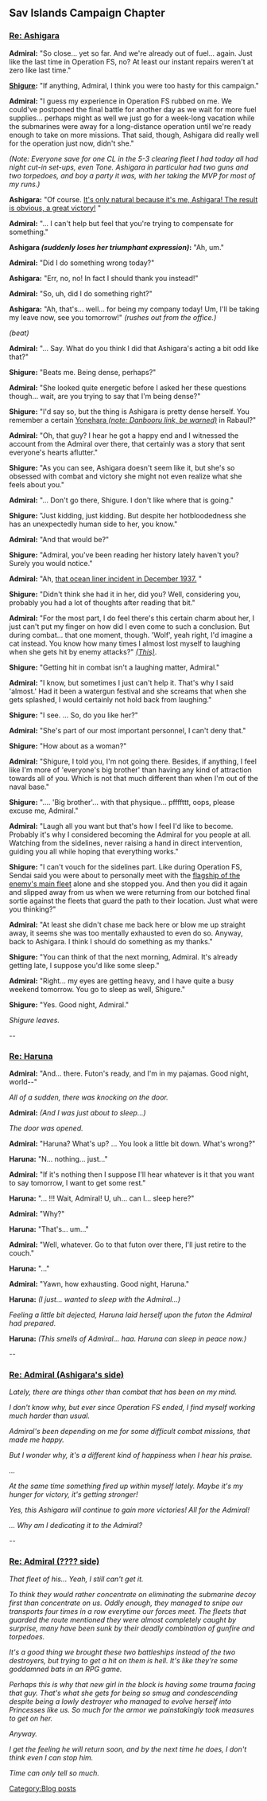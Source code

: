 =='''Sav Islands Campaign Chapter'''==

===<u>'''Re: [[Ashigara]] '''</u>===

'''Admiral:''' "So close... yet so far. And we're already out of fuel... again. Just like the last time in Operation FS, no? At least our instant repairs weren't at zero like last time."

'''[[Shigure]]:''' "If anything, Admiral, I think you were too hasty for this campaign."

'''Admiral:''' "I guess my experience in Operation FS rubbed on me. We could've postponed the final battle for another day as we wait for more fuel supplies... perhaps might as well we just go for a week-long vacation while the submarines were away for a long-distance operation until we're ready enough to take on more missions. That said, though, Ashigara did really well for the operation just now, didn't she."

''(Note: Everyone save for one CL in the 5-3 clearing fleet I had today all had night cut-in set-ups, even Tone. Ashigara in particular had two guns and two torpedoes, and boy a party it was, with her taking the MVP for most of my runs.)''

'''Ashigara:''' "Of course. [http://vignette1.wikia.nocookie.net/kancolle/images/3/3b/Ashigara-MVP.ogg It's only natural because it's me, Ashigara! The result is obvious, a great victory!] "

'''Admiral:''' "... I can't help but feel that you're trying to compensate for something."

'''Ashigara ''(suddenly loses her triumphant expression)'':''' "Ah, um."

'''Admiral:''' "Did I do something wrong today?"

'''Ashigara:''' "Err, no, no! In fact I should thank you instead!"

'''Admiral:''' "So, uh, did I do something right?"

'''Ashigara:''' "Ah, that's... well... for being my company today! Um, I'll be taking my leave now, see you tomorrow!" ''(rushes out from the office.)''

''(beat)''

'''Admiral:''' "... Say. What do you think I did that Ashigara's acting a bit odd like that?"

'''Shigure:''' "Beats me. Being dense, perhaps?"

'''Admiral:''' "She looked quite energetic before I asked her these questions though... wait, are you trying to say that I'm being dense?"

'''Shigure:''' "I'd say so, but the thing is Ashigara is pretty dense herself. You remember a certain [http://danbooru.donmai.us/posts?utf8=%E2%9C%93&tags=yonehara_sousuke+ Yonehara ''(note: Danbooru link, be warned)''] in Rabaul?"

'''Admiral:''' "Oh, that guy? I hear he got a happy end and I witnessed the account from the Admiral over there, that certainly was a story that sent everyone's hearts aflutter."

'''Shigure:''' "As you can see, Ashigara doesn't seem like it, but she's so obsessed with combat and victory she might not even realize what she feels about you."

'''Admiral:''' "... Don't go there, Shigure. I don't like where that is going."

'''Shigure:''' "Just kidding, just kidding. But despite her hotbloodedness she has an unexpectedly human side to her, you know."

'''Admiral:''' "And that would be?"

'''Shigure:''' "Admiral, you've been reading her history lately haven't you? Surely you would notice."

'''Admiral:''' "Ah, [https://en.wikipedia.org/wiki/Japanese_cruiser_Ashigara#SS_President_Hoover that ocean liner incident in December 1937.] "

'''Shigure:''' "Didn't think she had it in her, did you? Well, considering you, probably you had a lot of thoughts after reading that bit."

'''Admiral:''' "For the most part, I do feel there's this certain charm about her, I just can't put my finger on how did I even come to such a conclusion. But during combat... that one moment, though. 'Wolf', yeah right, I'd imagine a cat instead. You know how many times I almost lost myself to laughing when she gets hit by enemy attacks?" ''[http://vignette3.wikia.nocookie.net/kancolle/images/5/5f/Ashigara-Minor_Damage_2.ogg (This)] ''.

'''Shigure:''' "Getting hit in combat isn't a laughing matter, Admiral."

'''Admiral:''' "I know, but sometimes I just can't help it. That's why I said 'almost.' Had it been a watergun festival and she screams that when she gets splashed, I would certainly not hold back from laughing."

'''Shigure:''' "I see. ... So, do you like her?"

'''Admiral:''' "She's part of our most important personnel, I can't deny that."

'''Shigure:''' "How about as a woman?"

'''Admiral:''' "Shigure, I told you, I'm not going there. Besides, if anything, I feel like I'm more of 'everyone's big brother' than having any kind of attraction towards all of you. Which is not that much different than when I'm out of the naval base."

'''Shigure:''' ".... 'Big brother'... with that physique... pffffttt, oops, please excuse me, Admiral."

'''Admiral:''' "Laugh all you want but that's how I feel I'd like to become. Probably it's why I considered becoming the Admiral for you people at all. Watching from the sidelines, never raising a hand in direct intervention, guiding you all while hoping that everything works."

'''Shigure:''' "I can't vouch for the sidelines part. Like during Operation FS, Sendai said you were about to personally meet with the [[Air Defense Princess|flagship of the enemy's main fleet]] alone and she stopped you. And then you did it again and slipped away from us when we were returning from our botched final sortie against the fleets that guard the path to their location. Just what were you thinking?"

'''Admiral:''' "At least she didn't chase me back here or blow me up straight away, it seems she was too mentally exhausted to even do so. Anyway, back to Ashigara. I think I should do something as my thanks."

'''Shigure:''' "You can think of that the next morning, Admiral. It's already getting late, I suppose you'd like some sleep."

'''Admiral:''' "Right... my eyes are getting heavy, and I have quite a busy weekend tomorrow. You go to sleep as well, Shigure."

'''Shigure:''' "Yes. Good night, Admiral."

''Shigure leaves.''

--
===<u>'''Re: [[Haruna]] '''</u>===

'''Admiral:''' "And... there. Futon's ready, and I'm in my pajamas. Good night, world--"

''All of a sudden, there was knocking on the door.''

'''Admiral:''' ''(And I was just about to sleep...)''

''The door was opened.''

'''Admiral:''' "Haruna? What's up? ... You look a little bit down. What's wrong?"

'''Haruna:''' "N... nothing... just..."

'''Admiral:''' "If it's nothing then I suppose I'll hear whatever is it that you want to say tomorrow, I want to get some rest."

'''Haruna:''' "... !!! Wait, Admiral! U, uh... can I... sleep here?"

'''Admiral:''' "Why?"

'''Haruna:''' "That's... um..."

'''Admiral:''' "Well, whatever. Go to that futon over there, I'll just retire to the couch."

'''Haruna:''' "..."

'''Admiral:''' "Yawn, how exhausting. Good night, Haruna."

'''Haruna:''' ''(I just... wanted to sleep with the Admiral...)''

''Feeling a little bit dejected, Haruna laid herself upon the futon the Admiral had prepared.''

'''Haruna:''' ''(This smells of Admiral... haa. Haruna can sleep in peace now.)''

''--''
===<u>'''Re: Admiral (Ashigara's side)'''</u>===

''Lately, there are things other than combat that has been on my mind.''

''I don't know why, but ever since Operation FS ended, I find myself working much harder than usual.''

''Admiral's been depending on me for some difficult combat missions, that made me happy.''

''But I wonder why, it's a different kind of happiness when I hear his praise.''

''...''

''At the same time something fired up within myself lately. Maybe it's my hunger for victory, it's getting stronger!''

''Yes, this Ashigara will continue to gain more victories! All for the Admiral!''

''... Why am I dedicating it to the Admiral?''

''--''
===<u>'''Re: Admiral (???? side)'''</u>===

''That fleet of his... Yeah, I still can't get it.''

''To think they would rather concentrate on eliminating the submarine decoy first than concentrate on us. Oddly enough, they managed to snipe our transports four times in a row everytime our forces meet. The fleets that guarded the route mentioned they were almost completely caught by surprise, many have been sunk by their deadly combination of gunfire and torpedoes.''

''It's a good thing we brought these two battleships instead of the two destroyers, but trying to get a hit on them is hell. It's like they're some goddamned bats in an RPG game.''

''Perhaps this is why that new girl in the block is having some trauma facing that guy. That's what she gets for being so smug and condescending despite being a lowly destroyer who managed to evolve herself into Princesses like us. So much for the armor we painstakingly took measures to get on her.''

''Anyway.''

''I get the feeling he will return soon, and by the next time he does, I don't think even I can stop him.''

''Time can only tell so much.''
[[Category:Blog posts]]